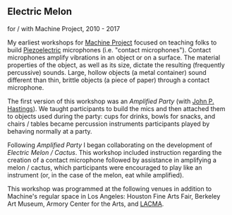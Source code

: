 <Cover
  src="https://awave.press/CTA-Confuse-a-Tron-Machine-MCaudill.jpg"
  alt=""
  caption=""
/>

## Electric Melon
for / with Machine Project, 2010 - 2017

My earliest workshops for [Machine Project](https://machineproject.com/) focused on teaching folks to build [Piezoelectric](https://en.wikipedia.org/wiki/Piezoelectricity) microphones (i.e. "contact microphones"). Contact microphones amplify vibrations in an object or on a surface. The material properties of the object, as well as its size, dictate the resulting (frequently percussive) sounds. Large, hollow objects (a metal container) sound different than thin, brittle objects (a piece of paper) through a contact microphone.

The first version of this workshop was an *Amplified Party* (with [John P. Hastings](https://www.johnphastings.org/)). We taught participants to build the mics and then attached them to objects used during the party: cups for drinks, bowls for snacks, and chairs / tables became percussion instruments participants played by behaving normally at a party.

Following *Amplified Party* I began collaborating on the development of *Electric Melon / Cactus*. This workshop included instruction regarding the creation of a contact microphone followed by assistance in amplifying a melon / cactus, which participants were encouraged to play like an instrument (or, in the case of the melon, eat while amplified).

This workshop was programmed at the following venues in addition to Machine's regular space in Los Angeles: Houston Fine Arts Fair, Berkeley Art Museum, Armory Center for the Arts, and [LACMA](https://vimeo.com/16639969).

